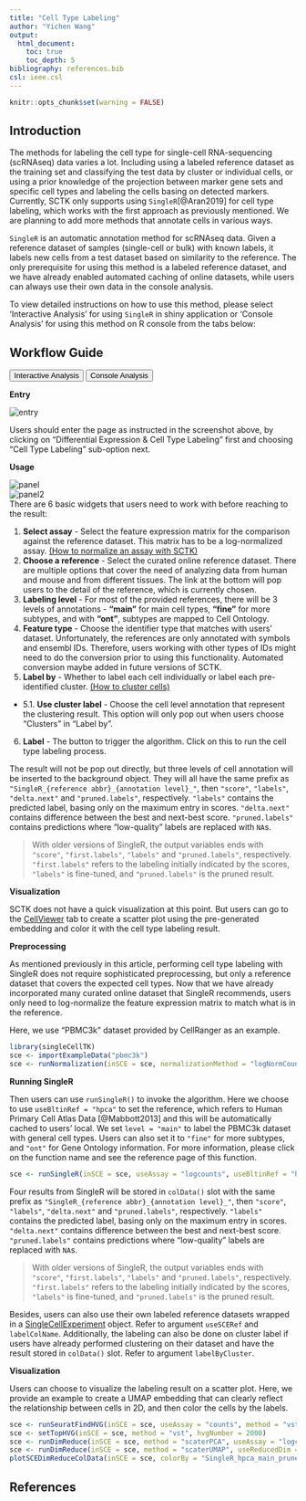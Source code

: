 ```yaml
---
title: "Cell Type Labeling"
author: "Yichen Wang"
output:
  html_document:
    toc: true
    toc_depth: 5
bibliography: references.bib
csl: ieee.csl
---
```


```r
knitr::opts_chunk$set(warning = FALSE)
```

````{=html}
<head>
<meta name="viewport" content="width=device-width, initial-scale=1">
</head>
<body>
````

## Introduction

The methods for labeling the cell type for single-cell RNA-sequencing (scRNAseq) data varies a lot. Including using a labeled reference dataset as the training set and classifying the test data by cluster or individual cells, or using a prior knowledge of the projection between marker gene sets and specific cell types and labeling the cells basing on detected markers. Currently, SCTK only supports using `SingleR`[@Aran2019] for cell type labeling, which works with the first approach as previously mentioned. We are planning to add more methods that annotate cells in various ways.  

`SingleR` is an automatic annotation method for scRNAseq data. Given a reference dataset of samples (single-cell or bulk) with known labels, it labels new cells from a test dataset based on similarity to the reference. The only prerequisite for using this method is a labeled reference dataset, and we have already enabled automated caching of online datasets, while users can always use their own data in the console analysis.  

To view detailed instructions on how to use this method, please select 'Interactive Analysis' for using `SingleR` in shiny application or 'Console Analysis' for using this method on R console from the tabs below: <br>


## Workflow Guide

````{=html}
<div class="tab">
  <button class="tablinks" onclick="openTab(event, 'interactive')" id="ia-button">Interactive Analysis</button>
  <button class="tablinks" onclick="openTab(event, 'console')" id="console-button">Console Analysis</button>
</div>

<div id="interactive" class="tabcontent">
````

**Entry**

![entry](ui_screenshots/cell_type_labeling/entry.jpg)\

Users should enter the page as instructed in the screenshot above, by clicking on "Differential Expression & Cell Type Labeling" first and choosing "Cell Type Labeling" sub-option next. 

**Usage**

![panel](ui_screenshots/cell_type_labeling/panel.jpg)\
![panel2](ui_screenshots/cell_type_labeling/panel2.jpg)\
There are 6 basic widgets that users need to work with before reaching to the result:

1. **Select assay** - Select the feature expression matrix for the comparison against the reference dataset. This matrix has to be a log-normalized assay. [(How to normalize an assay with SCTK)](normalization.html)
2. **Choose a reference** - Select the curated online reference dataset. There are multiple options that cover the need of analyzing data from human and mouse and from different tissues. The link at the bottom will pop users to the detail of the reference, which is currently chosen. 
3. **Labeling level** - For most of the provided references, there will be 3 levels of annotations - **"main"** for main cell types, **"fine"** for more subtypes, and with **"ont"**, subtypes are mapped to Cell Ontology. 
4. **Feature type** - Choose the identifier type that matches with users' dataset. Unfortunately, the references are only annotated with symbols and ensembl IDs. Therefore, users working with other types of IDs might need to do the conversion prior to using this functionality. Automated conversion maybe added in future versions of SCTK. 
5. **Label by** - Whether to label each cell individually or label each pre-identified cluster. [(How to cluster cells)](clustering.html) 

- 5.1. **Use cluster label** - Choose the cell level annotation that represent the clustering result. This option will only pop out when users choose "Clusters" in "Label by". 

6. **Label** - The button to trigger the algorithm. Click on this to run the cell type labeling process. 

The result will not be pop out directly, but three levels of cell annotation will be inserted to the background object. They will all have the same prefix as `"SingleR_{reference abbr}_{annotation level}_"`, then `"score"`, `"labels"`, `"delta.next"` and `"pruned.labels"`, respectively. `"labels"` contains the predicted label, basing only on the maximum entry in scores. `"delta.next"` contains difference between the best and next-best score. `"pruned.labels"` contains predictions where "low-quality" labels are replaced with `NA`s. 

> With older versions of SingleR, the output variables ends with `"score"`, `"first.labels"`, `"labels"` and `"pruned.labels"`, respectively. `"first.labels"` refers to the labeling initially indicated by the scores, `"labels"` is fine-tuned, and `"pruned.labels"` is the pruned result.  

**Visualization**

SCTK does not have a quick visualization at this point. But users can go to the [CellViewer](visualization.html) tab to create a scatter plot using the pre-generated embedding and color it with the cell type labeling result.  

````{=html}
</div>

<div id="console" class="tabcontent">
````

**Preprocessing**

As mentioned previously in this article, performing cell type labeling with SingleR does not require sophisticated preprocessing, but only a reference dataset that covers the expected cell types. Now that we have already incorporated many curated online dataset that SingleR recommends, users only need to log-normalize the feature expression matrix to match what is in the reference. 

Here, we use "PBMC3k" dataset provided by CellRanger as an example.  

```R
library(singleCellTK)
sce <- importExampleData("pbmc3k")
sce <- runNormalization(inSCE = sce, normalizationMethod = "logNormCounts", outAssayName = "logcounts", useAssay = "counts")
```

**Running SingleR**

Then users can use `runSingleR()` to invoke the algorithm. Here we choose to use `useBltinRef = "hpca"` to set the reference, which refers to Human Primary Cell Atlas Data [@Mabbott2013] and this will be automatically cached to users' local. We set `level = "main"` to label the PBMC3k dataset with general cell types. Users can also set it to `"fine"` for more subtypes, and `"ont"` for Gene Ontology information. For more information, please click on the function name and see the reference page of this function.  

```R
sce <- runSingleR(inSCE = sce, useAssay = "logcounts", useBltinRef = "hpca", level = "main", featureType = "symbol")
```

Four results from SingleR will be stored in `colData()` slot with the same prefix as `"SingleR_{reference abbr}_{annotation level}_"`, then `"score"`, `"labels"`, `"delta.next"` and `"pruned.labels"`, respectively. `"labels"` contains the predicted label, basing only on the maximum entry in scores. `"delta.next"` contains difference between the best and next-best score. `"pruned.labels"` contains predictions where "low-quality" labels are replaced with `NA`s. 

> With older versions of SingleR, the output variables ends with `"score"`, `"first.labels"`, `"labels"` and `"pruned.labels"`, respectively. `"first.labels"` refers to the labeling initially indicated by the scores, `"labels"` is fine-tuned, and `"pruned.labels"` is the pruned result.  

Besides, users can also use their own labeled reference datasets wrapped in a [SingleCellExperiment](https://rdrr.io/bioc/SingleCellExperiment/man/SingleCellExperiment.html) object. Refer to argument `useSCERef` and `labelColName`. Additionally, the labeling can also be done on cluster label if users have already performed clustering on their dataset and have the result stored in `colData()` slot. Refer to argument `labelByCluster`.  

**Visualization**

Users can choose to visualize the labeling result on a scatter plot. Here, we provide an example to create a UMAP embedding that can clearly reflect the relationship between cells in 2D, and then color the cells by the labels.  

```R
sce <- runSeuratFindHVG(inSCE = sce, useAssay = "counts", method = "vst")
sce <- setTopHVG(inSCE = sce, method = "vst", hvgNumber = 2000)
sce <- runDimReduce(inSCE = sce, method = "scaterPCA", useAssay = "logcounts", useFeatureSubset = "HVG_vst2000", reducedDimName = "PCA")
sce <- runDimReduce(inSCE = sce, method = "scaterUMAP", useReducedDim = "PCA", reducedDimName = "UMAP")
plotSCEDimReduceColData(inSCE = sce, colorBy = "SingleR_hpca_main_pruned.labels", reducedDimName = "UMAP")
```

````{=html}
</div>
<script>
document.getElementById("ia-button").click();
</script>
</body>
````

## References
